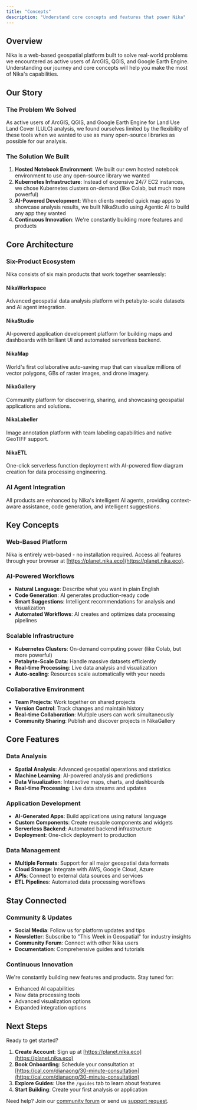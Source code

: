 ```yaml
---
title: "Concepts"
description: "Understand core concepts and features that power Nika"
---
```


## Overview

Nika is a web-based geospatial platform built to solve real-world problems we encountered as active users of ArcGIS, QGIS, and Google Earth Engine. Understanding our journey and core concepts will help you make the most of Nika's capabilities.

## Our Story

### The Problem We Solved
As active users of ArcGIS, QGIS, and Google Earth Engine for Land Use Land Cover (LULC) analysis, we found ourselves limited by the flexibility of these tools when we wanted to use as many open-source libraries as possible for our analysis.

### The Solution We Built
1. **Hosted Notebook Environment**: We built our own hosted notebook environment to use any open-source library we wanted
2. **Kubernetes Infrastructure**: Instead of expensive 24/7 EC2 instances, we chose Kubernetes clusters on-demand (like Colab, but much more powerful)
3. **AI-Powered Development**: When clients needed quick map apps to showcase analysis results, we built NikaStudio using Agentic AI to build any app they wanted
4. **Continuous Innovation**: We're constantly building more features and products

## Core Architecture

### Six-Product Ecosystem

Nika consists of six main products that work together seamlessly:

#### NikaWorkspace
Advanced geospatial data analysis platform with petabyte-scale datasets and AI agent integration.

#### NikaStudio
AI-powered application development platform for building maps and dashboards with brilliant UI and automated serverless backend.

#### NikaMap
World's first collaborative auto-saving map that can visualize millions of vector polygons, GBs of raster images, and drone imagery.

#### NikaGallery
Community platform for discovering, sharing, and showcasing geospatial applications and solutions.

#### NikaLabeller
Image annotation platform with team labeling capabilities and native GeoTIFF support.

#### NikaETL
One-click serverless function deployment with AI-powered flow diagram creation for data processing engineering.

### AI Agent Integration
All products are enhanced by Nika's intelligent AI agents, providing context-aware assistance, code generation, and intelligent suggestions.

## Key Concepts

### Web-Based Platform
Nika is entirely web-based - no installation required. Access all features through your browser at [https://planet.nika.eco](https://planet.nika.eco).

### AI-Powered Workflows
- **Natural Language**: Describe what you want in plain English
- **Code Generation**: AI generates production-ready code
- **Smart Suggestions**: Intelligent recommendations for analysis and visualization
- **Automated Workflows**: AI creates and optimizes data processing pipelines

### Scalable Infrastructure
- **Kubernetes Clusters**: On-demand computing power (like Colab, but more powerful)
- **Petabyte-Scale Data**: Handle massive datasets efficiently
- **Real-time Processing**: Live data analysis and visualization
- **Auto-scaling**: Resources scale automatically with your needs

### Collaborative Environment
- **Team Projects**: Work together on shared projects
- **Version Control**: Track changes and maintain history
- **Real-time Collaboration**: Multiple users can work simultaneously
- **Community Sharing**: Publish and discover projects in NikaGallery

## Core Features

### Data Analysis
- **Spatial Analysis**: Advanced geospatial operations and statistics
- **Machine Learning**: AI-powered analysis and predictions
- **Data Visualization**: Interactive maps, charts, and dashboards
- **Real-time Processing**: Live data streams and updates

### Application Development
- **AI-Generated Apps**: Build applications using natural language
- **Custom Components**: Create reusable components and widgets
- **Serverless Backend**: Automated backend infrastructure
- **Deployment**: One-click deployment to production

### Data Management
- **Multiple Formats**: Support for all major geospatial data formats
- **Cloud Storage**: Integrate with AWS, Google Cloud, Azure
- **APIs**: Connect to external data sources and services
- **ETL Pipelines**: Automated data processing workflows

## Stay Connected

### Community & Updates
- **Social Media**: Follow us for platform updates and tips
- **Newsletter**: Subscribe to "This Week in Geospatial" for industry insights
- **Community Forum**: Connect with other Nika users
- **Documentation**: Comprehensive guides and tutorials

### Continuous Innovation
We're constantly building new features and products. Stay tuned for:
- Enhanced AI capabilities
- New data processing tools
- Advanced visualization options
- Expanded integration options

## Next Steps

Ready to get started?
1. **Create Account**: Sign up at [https://planet.nika.eco](https://planet.nika.eco)
2. **Book Onboarding**: Schedule your consultation at [https://cal.com/dianaong/30-minute-consultation](https://cal.com/dianaong/30-minute-consultation)
3. **Explore Guides**: Use the `/guides` tab to learn about features
4. **Start Building**: Create your first analysis or application

Need help? Join our [community forum](/forum) or send us [support request](/support). 